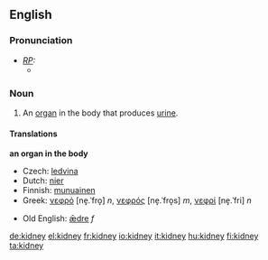 ==English==
===Pronunciation===
* ''[[RP]]:''
** {{IPA|/ˈkɪdni/}}

===Noun===
{{wikipedia}}
{{en-noun-reg}}
# An [[organ]] in the body that produces [[urine]].

====Translations====
'''an organ in the body'''
{{top}}
*Czech: [[ledvina]] {{f}}
*Dutch: [[nier]]
*Finnish: [[munuainen]]
*Greek: [[νεφρό]] [ne̞.ˈfro̞] ''n'', [[νεφρός]] [ne̞.ˈfro̞s] ''m'', [[νεφρί]] [ne̞.ˈfri] ''n''
{{mid}}
*Old English: [[ædre|ǣdre]] ''f''
{{bottom}}

[[de:kidney]]
[[el:kidney]]
[[fr:kidney]]
[[io:kidney]]
[[it:kidney]]
[[hu:kidney]]
[[fi:kidney]]
[[ta:kidney]]